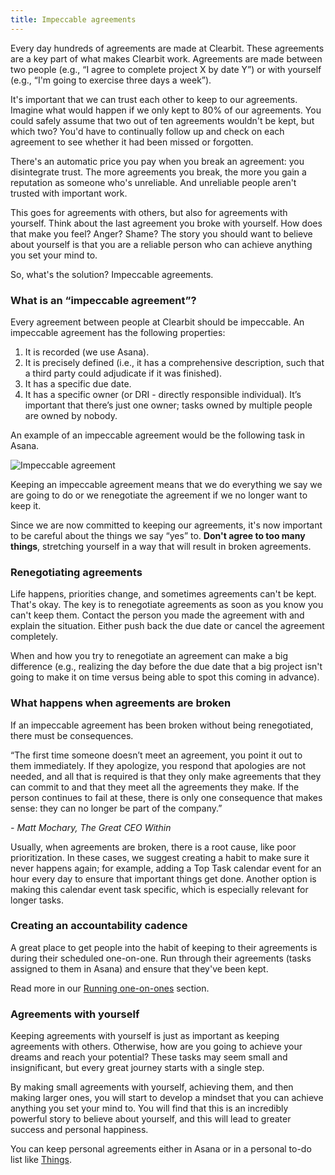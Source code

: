 ```yaml
---
title: Impeccable agreements
---
```



Every day hundreds of agreements are made at Clearbit. These agreements are a key part of what makes Clearbit work. Agreements are made between two people (e.g., “I agree to complete project X by date Y”) or with yourself (e.g., “I'm going to exercise three days a week”).

It's important that we can trust each other to keep to our agreements. Imagine what would happen if we only kept to 80% of our agreements. You could safely assume that two out of ten agreements wouldn't be kept, but which two? You'd have to continually follow up and check on each agreement to see whether it had been missed or forgotten.

There's an automatic price you pay when you break an agreement: you disintegrate trust. The more agreements you break, the more you gain a reputation as someone who's unreliable. And unreliable people aren't trusted with important work.

This goes for agreements with others, but also for agreements with yourself. Think about the last agreement you broke with yourself. How does that make you feel? Anger? Shame? The story you should want to believe about yourself is that you are a reliable person who can achieve anything you set your mind to.

So, what's the solution? Impeccable agreements.

### What is an “impeccable agreement”?

Every agreement between people at Clearbit should be impeccable. An impeccable agreement has the following properties:

1. It is recorded (we use Asana).
2. It is precisely defined (i.e., it has a comprehensive description, such that a third party could adjudicate if it was finished).
3. It has a specific due date.
4. It has a specific owner (or DRI - directly responsible individual). It’s important that there’s just one owner; tasks owned by multiple people are owned by nobody.

An example of an impeccable agreement would be the following task in Asana.

![Impeccable agreement](/chapters/working-as-a-team/impeccable-agreement.png)

Keeping an impeccable agreement means that we do everything we say we are going to do or we renegotiate the agreement if we no longer want to keep it.

Since we are now committed to keeping our agreements, it's now important to be careful about the things we say “yes” to. **Don't agree to too many things**, stretching yourself in a way that will result in broken agreements.

### Renegotiating agreements

Life happens, priorities change, and sometimes agreements can't be kept. That's okay. The key is to renegotiate agreements as soon as you know you can't keep them. Contact the person you made the agreement with and explain the situation. Either push back the due date or cancel the agreement completely.

When and how you try to renegotiate an agreement can make a big difference (e.g., realizing the day before the due date that a big project isn't going to make it on time versus being able to spot this coming in advance).

### What happens when agreements are broken

If an impeccable agreement has been broken without being renegotiated, there must be consequences.

<Callout emoji="🗣">
“The first time someone doesn’t meet an agreement, you point it out to them immediately. If they apologize, you respond that apologies are not needed, and all that is required is that they only make agreements that they can commit to and that they meet all the agreements they make. If the person continues to fail at these, there is only one consequence that makes sense: they can no longer be part of the company.”

*- Matt Mochary, The Great CEO Within*
</Callout>

Usually, when agreements are broken, there is a root cause, like poor prioritization. In these cases, we suggest creating a habit to make sure it never happens again; for example, adding a Top Task calendar event for an hour every day to ensure that important things get done. Another option is making this calendar event task specific, which is especially relevant for longer tasks.

### Creating an accountability cadence

A great place to get people into the habit of keeping to their agreements is during their scheduled one-on-one. Run through their agreements (tasks assigned to them in Asana) and ensure that they've been kept.

Read more in our [Running one-on-ones](https://www.notion.so/Running-one-on-ones-831038f2d26f444db81bab00b258c8e5) section.

### Agreements with yourself

Keeping agreements with yourself is just as important as keeping agreements with others. Otherwise, how are you going to achieve your dreams and reach your potential? These tasks may seem small and insignificant, but every great journey starts with a single step.

By making small agreements with yourself, achieving them, and then making larger ones, you will start to develop a mindset that you can achieve anything you set your mind to. You will find that this is an incredibly powerful story to believe about yourself, and this will lead to greater success and personal happiness.

You can keep personal agreements either in Asana or in a personal to-do list like [Things](https://culturedcode.com/things/).